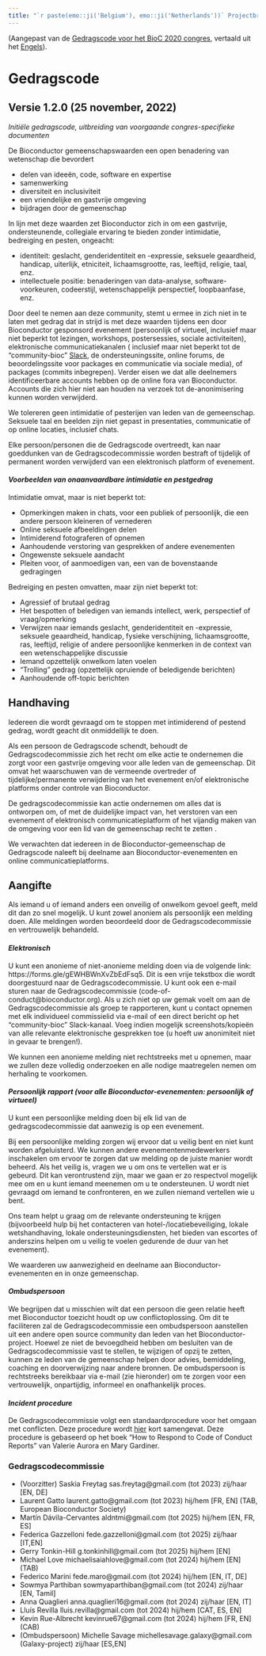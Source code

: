 ```yaml
---
title: "`r paste(emo::ji('Belgium'), emo::ji('Netherlands'))` Projectbrede Gedragscode voor het Bioconductor project (Nederlands; België/Nederland)"
---
```


(Aangepast van de [Gedragscode voor het BioC 2020 congres][1], vertaald uit het [Engels](en-US.html)).

# Gedragscode

## Versie 1.2.0 (25 november, 2022)

_Initiële gedragscode, uitbreiding van voorgaande congres-specifieke documenten_

De Bioconductor gemeenschapswaarden
een open benadering van wetenschap die bevordert

* delen van ideeën, code, software en expertise
* samenwerking
* diversiteit en inclusiviteit
* een vriendelijke en gastvrije omgeving
* bijdragen door de gemeenschap

In lijn met deze waarden zet Bioconductor zich in om een gastvrije, ondersteunende, collegiale ervaring te bieden zonder intimidatie, bedreiging en pesten, ongeacht:

* identiteit: geslacht, genderidentiteit en -expressie, seksuele geaardheid, handicap, uiterlijk, etniciteit, lichaamsgrootte, ras, leeftijd, religie, taal, enz.
* intellectuele positie: benaderingen van data-analyse, software-voorkeuren, codeerstijl, wetenschappelijk perspectief, loopbaanfase, enz.

Door deel te nemen aan deze community, stemt u ermee in zich niet in te laten met gedrag dat in strijd is met deze waarden tijdens een door Bioconductor gesponsord evenement (persoonlijk of virtueel, inclusief maar niet beperkt tot lezingen, workshops, postersessies, sociale activiteiten), elektronische communicatiekanalen ( inclusief maar niet beperkt tot de "community-bioc" [Slack](https://slack.bioconductor.org), de ondersteuningssite, online forums, de beoordelingssite voor packages en communicatie via sociale media), of packages (commits inbegrepen). Verder eisen we dat alle deelnemers identificeerbare accounts hebben op de online fora van Bioconductor. Accounts die zich hier niet aan houden na verzoek tot de-anonimisering kunnen worden verwijderd.

We tolereren geen intimidatie of pesterijen van leden van de gemeenschap. Seksuele taal en beelden zijn niet gepast in presentaties, communicatie of op online locaties, inclusief chats.

Elke persoon/personen die de Gedragscode overtreedt, kan naar goeddunken van de Gedragscodecommissie worden bestraft of tijdelijk of permanent worden verwijderd van een elektronisch platform of evenement.

#### _Voorbeelden van onaanvaardbare intimidatie en pestgedrag_

Intimidatie omvat, maar is niet beperkt tot:

* Opmerkingen maken in chats, voor een publiek of persoonlijk, die een andere persoon kleineren of vernederen
* Online seksuele afbeeldingen delen
* Intimiderend fotograferen of opnemen
* Aanhoudende verstoring van gesprekken of andere evenementen
* Ongewenste seksuele aandacht
* Pleiten voor, of aanmoedigen van, een van de bovenstaande gedragingen

Bedreiging en pesten omvatten, maar zijn niet beperkt tot:

* Agressief of brutaal gedrag
* Het bespotten of beledigen van iemands intellect, werk, perspectief of vraag/opmerking
* Verwijzen naar iemands geslacht, genderidentiteit en -expressie, seksuele geaardheid, handicap, fysieke verschijning, lichaamsgrootte, ras, leeftijd, religie of andere persoonlijke kenmerken in de context van een wetenschappelijke discussie
* Iemand opzettelijk onwelkom laten voelen
* "Trolling" gedrag (opzettelijk opruiende of beledigende berichten)
* Aanhoudende off-topic berichten

## Handhaving

Iedereen die wordt gevraagd om te stoppen met intimiderend of pestend gedrag, wordt geacht dit onmiddellijk te doen.

Als een persoon de Gedragscode schendt, behoudt de Gedragscodecommissie zich het recht om elke actie te ondernemen die zorgt voor een gastvrije omgeving voor alle leden van de gemeenschap. Dit omvat het waarschuwen van de vermeende overtreder of tijdelijke/permanente verwijdering van het evenement en/of elektronische platforms onder controle van Bioconductor.

De gedragscodecommissie kan actie ondernemen om alles dat is ontworpen om, of met de duidelijke impact van, het verstoren van een evenement of elektronisch communicatieplatform of het vijandig maken van de omgeving voor een lid van de gemeenschap recht te zetten .

We verwachten dat iedereen in de Bioconductor-gemeenschap de Gedragscode naleeft bij deelname aan Bioconductor-evenementen en online communicatieplatforms.

## Aangifte
Als iemand u of iemand anders een onveilig of onwelkom gevoel geeft, meld dit dan zo snel mogelijk. U kunt zowel anoniem als persoonlijk een melding doen. Alle meldingen worden beoordeeld door de Gedragscodecommissie en vertrouwelijk behandeld.

#### _Elektronisch_

U kunt een anonieme of niet-anonieme melding doen via de volgende link: https://forms.gle/gEWHBWnXvZbEdFsq5. Dit is een vrije tekstbox die wordt doorgestuurd naar de Gedragscodecommissie. U kunt ook een e-mail sturen naar de Gedragscodecommissie (code-of-conduct@bioconductor.org). Als u zich niet op uw gemak voelt om aan de Gedragscodecommissie als groep te rapporteren, kunt u contact opnemen met elk individueel commissielid via e-mail of een direct bericht op het "community-bioc" Slack-kanaal. Voeg indien mogelijk screenshots/kopieën van alle relevante elektronische gesprekken toe (u hoeft uw anonimiteit niet in gevaar te brengen!).

We kunnen een anonieme melding niet rechtstreeks met u opnemen, maar we zullen deze volledig onderzoeken en alle nodige maatregelen nemen om herhaling te voorkomen.

#### _Persoonlijk rapport (voor alle Bioconductor-evenementen: persoonlijk of virtueel)_

U kunt een persoonlijke melding doen bij elk lid van de gedragscodecommissie dat aanwezig is op een evenement.

Bij een persoonlijke melding zorgen wij ervoor dat u veilig bent en niet kunt worden afgeluisterd. We kunnen andere evenementenmedewerkers inschakelen om ervoor te zorgen dat uw melding op de juiste manier wordt beheerd. Als het veilig is, vragen we u om ons te vertellen wat er is gebeurd. Dit kan verontrustend zijn, maar we gaan er zo respectvol mogelijk mee om en u kunt iemand meenemen om u te ondersteunen. U wordt niet gevraagd om iemand te confronteren, en we zullen niemand vertellen wie u bent.

Ons team helpt u graag om de relevante ondersteuning te krijgen (bijvoorbeeld hulp bij het contacteren van hotel-/locatiebeveiliging, lokale wetshandhaving, lokale ondersteuningsdiensten, het bieden van escortes of anderszins helpen om u veilig te voelen gedurende de duur van het evenement).

We waarderen uw aanwezigheid en deelname aan Bioconductor-evenementen en in onze gemeenschap.

#### _Ombudspersoon_

We begrijpen dat u misschien wilt dat een persoon die geen relatie heeft met Bioconductor toezicht houdt op uw conflictoplossing. Om dit te faciliteren zal de Gedragscodecommissie een ombudspersoon aanstellen uit een andere open source community dan leden van het Bioconductor-project. Hoewel ze niet de bevoegdheid hebben om besluiten van de Gedragscodecommissie vast te stellen, te wijzigen of opzij te zetten, kunnen ze leden van de gemeenschap helpen door advies, bemiddeling, coaching en doorverwijzing naar andere
bronnen. De ombudspersoon is rechtstreeks bereikbaar via e-mail (zie hieronder) om te
zorgen voor een vertrouwelijk, onpartijdig, informeel en onafhankelijk proces.

#### _Incident procedure_

De Gedragscodecommissie volgt een standaardprocedure voor het omgaan met conflicten.
Deze procedure wordt [hier](https://bioconductor.github.io/CodeOfConduct/incident_response.html) kort samengevat.
Deze procedure is gebaseerd op het boek "How to Respond to Code of Conduct Reports" van Valerie Aurora en Mary Gardiner.


### Gedragscodecommissie

* (Voorzitter) Saskia Freytag sas.freytag@gmail.com (tot 2023) zij/haar [EN, DE]
* Laurent Gatto laurent.gatto@gmail.com (tot 2023) hij/hem [FR, EN] (TAB, European Bioconductor Society)
* Martín Dávila-Cervantes aldntmi@gmail.com (tot 2025) hij/hem [EN, FR, ES] 
* Federica Gazzelloni fede.gazzelloni@gmail.com (tot 2025) zij/haar [IT,EN]
* Gerry Tonkin-Hill g.tonkinhill@gmail.com (tot 2025) hij/hem [EN] 
* Michael Love michaelisaiahlove@gmail.com (tot 2024) hij/hem [EN] (TAB)
* Federico Marini fede.maro@gmail.com (tot 2024) hij/hem [EN, IT, DE]
* Sowmya Parthiban sowmyaparthiban@gmail.com (tot 2024) zij/haar [EN, Tamil]
* Anna Quaglieri anna.quaglieri16@gmail.com (tot 2024) zij/haar [EN, IT]
* Lluís Revilla lluis.revilla@gmail.com (tot 2024) hij/hem [CAT, ES, EN]
* Kevin Rue-Albrecht kevinrue67@gmail.com (tot 2024) hij/hem [FR, EN] (CAB)
* (Ombudspersoon) Michelle Savage michellesavage.galaxy@gmail.com (Galaxy-project) zij/haar [ES,EN]

[1]: https://bioc2020.bioconductor.org/code_of_conduct
